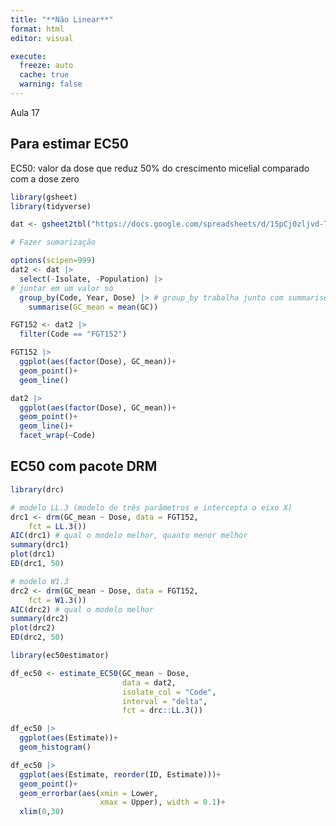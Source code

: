 ```yaml
---
title: "**Não Linear**"
format: html
editor: visual

execute: 
  freeze: auto
  cache: true
  warning: false
---
```


Aula 17

## Para estimar EC50

EC50: valor da dose que reduz 50% do crescimento micelial comparado com a dose zero

```r
library(gsheet)
library(tidyverse)

dat <- gsheet2tbl("https://docs.google.com/spreadsheets/d/15pCj0zljvd-TGECe67OMt6sa21xO8BqUgv4d-kU8qi8/edit#gid=0")

# Fazer sumarização

options(scipen=999)
dat2 <- dat |> 
  select(-Isolate, -Population) |> 
# juntar em um valor só
  group_by(Code, Year, Dose) |> # group_by trabalha junto com summarise
    summarise(GC_mean = mean(GC))

FGT152 <- dat2 |> 
  filter(Code == "FGT152")

FGT152 |> 
  ggplot(aes(factor(Dose), GC_mean))+
  geom_point()+
  geom_line()

dat2 |> 
  ggplot(aes(factor(Dose), GC_mean))+
  geom_point()+
  geom_line()+
  facet_wrap(~Code)


```

## EC50 com pacote DRM

```r
library(drc)

# modelo LL.3 (modelo de três parâmetros e intercepta o eixo X)
drc1 <- drm(GC_mean ~ Dose, data = FGT152,
    fct = LL.3())
AIC(drc1) # qual o modelo melhor, quanto menor melhor
summary(drc1)
plot(drc1)
ED(drc1, 50)

# modelo W1.3
drc2 <- drm(GC_mean ~ Dose, data = FGT152,
    fct = W1.3())
AIC(drc2) # qual o modelo melhor
summary(drc2)
plot(drc2)
ED(drc2, 50)

```

```r
library(ec50estimator)

df_ec50 <- estimate_EC50(GC_mean ~ Dose, 
                         data = dat2,
                         isolate_col = "Code",
                         interval = "delta",
                         fct = drc::LL.3())

df_ec50 |> 
  ggplot(aes(Estimate))+
  geom_histogram()

df_ec50 |>
  ggplot(aes(Estimate, reorder(ID, Estimate)))+
  geom_point()+
  geom_errorbar(aes(xmin = Lower,
                    xmax = Upper), width = 0.1)+
  xlim(0,30)

```
